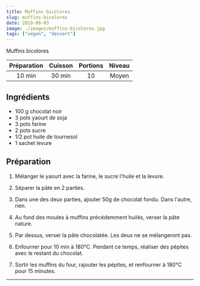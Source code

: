 ```yaml
---
title: Muffins bicolores
slug: muffins-bicolores
date: 2019-06-03
image: ./images/muffins-bicolores.jpg
tags: ["vegan", "dessert"]
---
```


<StyledParagraph>Muffins bicolores</StyledParagraph>

| Préparation | Cuisson | Portions | Niveau |
| :-: | :-: | :-: | :-: |
| 10 min | 30 min | 10 | Moyen |

## Ingrédients
- <ListItem>100 g chocolat noir</ListItem>
- <ListItem>3 pots yaourt de soja</ListItem>
- <ListItem>3 pots farine</ListItem>
- <ListItem>2 pots sucre</ListItem>
- <ListItem>1/2 pot huile de tournesol</ListItem>
- <ListItem>1 sachet levure</ListItem>

## Préparation

1. Mélanger le yaourt avec la farine, le sucre l'huile et la levure.

2. Séparer la pâte en 2 parties.

3. Dans une des deux parties, ajouter 50g de chocolat fondu. Dans l'autre, rien.

4. Au fond des moules à muffins précédemment huilés, verser la pâte nature.

5. Par dessus, verser la pâte chocolatée. Les deux ne se mélangeront pas.

6. Enfourner pour 10 min à 180°C. Pendant ce temps, réaliser des pépites avec le restant du chocolat.

7. Sortir les muffins du four, rajouter les pépites, et renfourner à 180°C pour 15 minutes.

---
